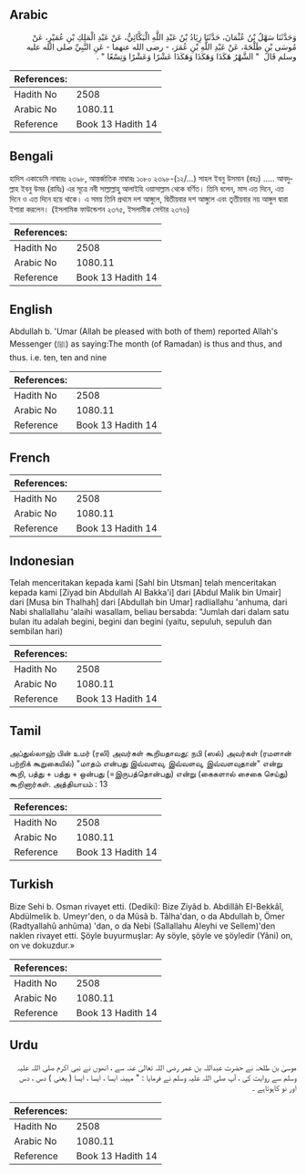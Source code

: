 ## Arabic


<div dir="rtl" lang="ar" style={{fontSize:'larger',backgroundColor:'#f8f9fa',padding:20}}>
وَحَدَّثَنَا سَهْلُ بْنُ عُثْمَانَ، حَدَّثَنَا زِيَادُ بْنُ عَبْدِ اللَّهِ الْبَكَّائِيُّ، عَنْ عَبْدِ الْمَلِكِ بْنِ عُمَيْرٍ، عَنْ مُوسَى بْنِ طَلْحَةَ، عَنْ عَبْدِ اللَّهِ بْنِ عُمَرَ، - رضى الله عنهما - عَنِ النَّبِيِّ صلى الله عليه وسلم قَالَ ‏ "‏ الشَّهْرُ هَكَذَا وَهَكَذَا وَهَكَذَا عَشْرًا وَعَشْرًا وَتِسْعًا ‏"‏ ‏.‏
</div>
<div style={{backgroundColor:'#f8f9fa',padding:20, marginBottom: 10}}><table> <thead> <tr> <th>References:</th> <th></th> </tr> </thead> <tbody><tr><td>Hadith No</td><td>2508</td></tr><tr><td>Arabic No</td><td>1080.11</td></tr><tr><td>Reference</td><td>Book 13 Hadith 14</td></tr></tbody></table></div>

## Bengali


<div dir="ltr" lang="bn" style={{fontSize:'larger',backgroundColor:'#f8f9fa',padding:20}}>
হাদিস একাডেমি নাম্বারঃ ২৩৯৮, আন্তর্জাতিক নাম্বারঃ ১০৮০ ২৩৯৮-(১২/...) সাহল ইবনু উসমান (রহঃ) ..... আবদুল্লাহ ইবনু উমর (রাযিঃ) এর সূত্রে নবী সাল্লাল্লাহু আলাইহি ওয়াসাল্লাম থেকে বর্ণিত। তিনি বলেন, মাস এত দিনে, এত দিনে ও এত দিনে হয়ে থাকে। এ সময় তিনি প্রথমে দশ আঙ্গুলে, দ্বিতীয়বার দশ আঙ্গুলে এবং তৃতীয়বার নয় আঙ্গুল দ্বারা ইশারা করলেন। (ইসলামিক ফাউন্ডেশন ২৩৭৫, ইসলামীক সেন্টার ২৩৭৬)
</div>
<div style={{backgroundColor:'#f8f9fa',padding:20, marginBottom: 10}}><table> <thead> <tr> <th>References:</th> <th></th> </tr> </thead> <tbody><tr><td>Hadith No</td><td>2508</td></tr><tr><td>Arabic No</td><td>1080.11</td></tr><tr><td>Reference</td><td>Book 13 Hadith 14</td></tr></tbody></table></div>

## English


<div dir="ltr" lang="en" style={{fontSize:'larger',backgroundColor:'#f8f9fa',padding:20}}>
Abdullah b. 'Umar (Allah be pleased with both of them) reported Allah's Messenger (ﷺ) as saying:The month (of Ramadan) is thus and thus, and thus. i.e. ten, ten and nine
</div>
<div style={{backgroundColor:'#f8f9fa',padding:20, marginBottom: 10}}><table> <thead> <tr> <th>References:</th> <th></th> </tr> </thead> <tbody><tr><td>Hadith No</td><td>2508</td></tr><tr><td>Arabic No</td><td>1080.11</td></tr><tr><td>Reference</td><td>Book 13 Hadith 14</td></tr></tbody></table></div>

## French


<div dir="ltr" lang="fr" style={{fontSize:'larger',backgroundColor:'#f8f9fa',padding:20}}>

</div>
<div style={{backgroundColor:'#f8f9fa',padding:20, marginBottom: 10}}><table> <thead> <tr> <th>References:</th> <th></th> </tr> </thead> <tbody><tr><td>Hadith No</td><td>2508</td></tr><tr><td>Arabic No</td><td>1080.11</td></tr><tr><td>Reference</td><td>Book 13 Hadith 14</td></tr></tbody></table></div>

## Indonesian


<div dir="ltr" lang="id" style={{fontSize:'larger',backgroundColor:'#f8f9fa',padding:20}}>
Telah menceritakan kepada kami [Sahl bin Utsman] telah menceritakan kepada kami [Ziyad bin Abdullah Al Bakka'i] dari [Abdul Malik bin Umair] dari [Musa bin Thalhah] dari [Abdullah bin Umar] radliallahu 'anhuma, dari Nabi shallallahu 'alaihi wasallam, beliau bersabda: "Jumlah dari dalam satu bulan itu adalah begini, begini dan begini (yaitu, sepuluh, sepuluh dan sembilan hari)
</div>
<div style={{backgroundColor:'#f8f9fa',padding:20, marginBottom: 10}}><table> <thead> <tr> <th>References:</th> <th></th> </tr> </thead> <tbody><tr><td>Hadith No</td><td>2508</td></tr><tr><td>Arabic No</td><td>1080.11</td></tr><tr><td>Reference</td><td>Book 13 Hadith 14</td></tr></tbody></table></div>

## Tamil


<div dir="ltr" lang="ta" style={{fontSize:'larger',backgroundColor:'#f8f9fa',padding:20}}>
அப்துல்லாஹ் பின் உமர் (ரலி) அவர்கள் கூறியதாவது: நபி (ஸல்) அவர்கள் (ரமளான் பற்றிக் கூறுகையில்) "மாதம் என்பது இவ்வளவு, இவ்வளவு, இவ்வளவுதான்" என்று கூறி, பத்து + பத்து + ஒன்பது (=இருபத்தொன்பது) என்று (கைகளால் சைகை செய்து) கூறினார்கள். அத்தியாயம் : 13
</div>
<div style={{backgroundColor:'#f8f9fa',padding:20, marginBottom: 10}}><table> <thead> <tr> <th>References:</th> <th></th> </tr> </thead> <tbody><tr><td>Hadith No</td><td>2508</td></tr><tr><td>Arabic No</td><td>1080.11</td></tr><tr><td>Reference</td><td>Book 13 Hadith 14</td></tr></tbody></table></div>

## Turkish


<div dir="ltr" lang="tr" style={{fontSize:'larger',backgroundColor:'#f8f9fa',padding:20}}>
Bize Sehi b. Osman rivayet etti. (Dediki): Bize Ziyâd b. Abdillâh EI-Bekkâî, Abdülmelik b. Umeyr'den, o da Mûsâ b. Tâlha'dan, o da Abdullah b, Ömer (Radtyallahû anhûma) 'dan, o da Nebi (Sallallahu Aleyhi ve Sellem)'den naklen rivayet etti. Şöyle buyurmuşlar: Ay söyle, şöyle ve şöyledir (Yâni) on, on ve dokuzdur.»
</div>
<div style={{backgroundColor:'#f8f9fa',padding:20, marginBottom: 10}}><table> <thead> <tr> <th>References:</th> <th></th> </tr> </thead> <tbody><tr><td>Hadith No</td><td>2508</td></tr><tr><td>Arabic No</td><td>1080.11</td></tr><tr><td>Reference</td><td>Book 13 Hadith 14</td></tr></tbody></table></div>

## Urdu


<div dir="rtl" lang="ur" style={{fontSize:'larger',backgroundColor:'#f8f9fa',padding:20}}>
موسیٰ بن طلحہ نے حضرت عبداللہ بن عمر رضی اللہ تعالیٰ عنہ سے ، انھوں نے نبی اکرم صلی اللہ علیہ وسلم سے روایت کی ، آپ صلی اللہ علیہ وسلم نے فرمایا : " مہینہ ایسا ، ایسا ، ایسا ( یعنی ) دس ، دس اور نو کاہوتاہے ۔
</div>
<div style={{backgroundColor:'#f8f9fa',padding:20, marginBottom: 10}}><table> <thead> <tr> <th>References:</th> <th></th> </tr> </thead> <tbody><tr><td>Hadith No</td><td>2508</td></tr><tr><td>Arabic No</td><td>1080.11</td></tr><tr><td>Reference</td><td>Book 13 Hadith 14</td></tr></tbody></table></div>